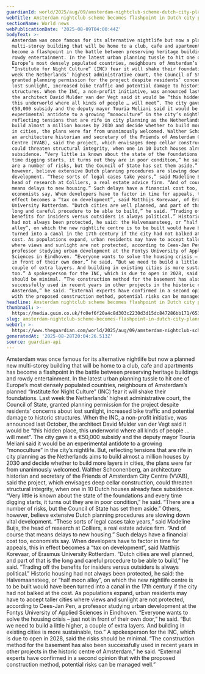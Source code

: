 ```yaml
---
guardianId: world/2025/aug/09/amsterdam-nightclub-scheme-dutch-city-planning-rows
webTitle: Amsterdam nightclub scheme becomes flashpoint in Dutch city planning rows
sectionName: World news
webPublicationDate: '2025-08-09T04:00:44Z'
bodyText: >-
  Amsterdam was once famous for its alternative nightlife but now a planned new
  multi-storey building that will be home to a club, cafe and apartments has
  become a flashpoint in the battle between preserving heritage buildings and
  rowdy entertainment. In the latest urban planning tussle to hit one of
  Europe’s most densely populated countries, neighbours of Amsterdam’s planned
  “Institute for Night Culture” (INC) fear it will shake their foundations. Last
  week the Netherlands’ highest administrative court, the Council of State,
  granted planning permission for the project despite residents’ concerns about
  lost sunlight, increased bike traffic and potential damage to historic
  structures. When the INC, a non-profit initiative, was announced last October,
  the architect David Mulder van der Vegt said it would be “this hidden place,
  this underworld where all kinds of people … will meet”. The city gave it a
  €50,000 subsidy and the deputy mayor Touria Meliani said it would be an
  experimental antidote to a growing “monoculture” in the city’s nightlife. But,
  reflecting tensions that are rife in city planning as the Netherlands aims to
  build almost a million houses by 2030 and decide whether to build more layers
  in cities, the plans were far from unanimously welcomed. Walther Schoonenberg,
  an architecture historian and secretary of the Friends of Amsterdam City
  Centre (VVAB), said the project, which envisages deep cellar construction,
  could threaten structural integrity, when one in 10 Dutch houses already face
  subsidence. “Very little is known about the state of the foundations and every
  time digging starts, it turns out they are in poor condition,” he said. “There
  are a number of risks, but the Council of State has set them aside.” Others,
  however, believe extensive Dutch planning procedures are slowing down vital
  development. “These sorts of legal cases take years,” said Madeline Buijs, the
  head of research at Colliers, a real estate advice firm. “And of course that
  means delays to new housing.” Such delays have a financial cost too,
  economists say. When developers have to factor in time for appeals, this in
  effect becomes a “tax on development”, said Matthijs Korevaar, of Erasmus
  University Rotterdam. “Dutch cities are well planned, and part of that is the
  long and careful procedure to be able to build,” he said. “Trading off the
  benefits for insiders versus outsiders is always political.” Historic housing
  had not always been protected, he said: the Halvemaansteeg, or “half moon
  alley”, on which the new nightlife centre is to be built would have been
  turned into a canal in the 17th century if the city had not balked at the
  cost. As populations expand, urban residents may have to accept taller cities
  where views and sunlight are not protected, according to Cees-Jan Pen, a
  professor studying urban development at the Fontys University of Applied
  Sciences in Eindhoven. “Everyone wants to solve the housing crisis – just not
  in front of their own door,” he said. “But we need to build a little higher, a
  couple of extra layers. And building in existing cities is more sustainable,
  too.” A spokesperson for the INC, which is due to open in 2028, said the risks
  should be minimal. “The construction method for the basement has also been
  successfully used in recent years in other projects in the historic centre of
  Amsterdam,” he said. “External experts have confirmed in a second opinion that
  with the proposed construction method, potential risks can be managed well.”
headline: Amsterdam nightclub scheme becomes flashpoint in Dutch city planning rows
thumbnail: >-
  https://media.guim.co.uk/fc0ef6f20a4c8d303c2230d3d15dc847286bb171/653_0_4233_3386/500.jpg
slug: amsterdam-nightclub-scheme-becomes-flashpoint-in-dutch-city-planning-rows
webUrl: >-
  https://www.theguardian.com/world/2025/aug/09/amsterdam-nightclub-scheme-dutch-city-planning-rows
generatedAt: '2025-08-28T20:04:26.513Z'
source: guardian-api
---
```

Amsterdam was once famous for its alternative nightlife but now a planned new multi-storey building that will be home to a club, cafe and apartments has become a flashpoint in the battle between preserving heritage buildings and rowdy entertainment. In the latest urban planning tussle to hit one of Europe’s most densely populated countries, neighbours of Amsterdam’s planned “Institute for Night Culture” (INC) fear it will shake their foundations. Last week the Netherlands’ highest administrative court, the Council of State, granted planning permission for the project despite residents’ concerns about lost sunlight, increased bike traffic and potential damage to historic structures. When the INC, a non-profit initiative, was announced last October, the architect David Mulder van der Vegt said it would be “this hidden place, this underworld where all kinds of people … will meet”. The city gave it a €50,000 subsidy and the deputy mayor Touria Meliani said it would be an experimental antidote to a growing “monoculture” in the city’s nightlife. But, reflecting tensions that are rife in city planning as the Netherlands aims to build almost a million houses by 2030 and decide whether to build more layers in cities, the plans were far from unanimously welcomed. Walther Schoonenberg, an architecture historian and secretary of the Friends of Amsterdam City Centre (VVAB), said the project, which envisages deep cellar construction, could threaten structural integrity, when one in 10 Dutch houses already face subsidence. “Very little is known about the state of the foundations and every time digging starts, it turns out they are in poor condition,” he said. “There are a number of risks, but the Council of State has set them aside.” Others, however, believe extensive Dutch planning procedures are slowing down vital development. “These sorts of legal cases take years,” said Madeline Buijs, the head of research at Colliers, a real estate advice firm. “And of course that means delays to new housing.” Such delays have a financial cost too, economists say. When developers have to factor in time for appeals, this in effect becomes a “tax on development”, said Matthijs Korevaar, of Erasmus University Rotterdam. “Dutch cities are well planned, and part of that is the long and careful procedure to be able to build,” he said. “Trading off the benefits for insiders versus outsiders is always political.” Historic housing had not always been protected, he said: the Halvemaansteeg, or “half moon alley”, on which the new nightlife centre is to be built would have been turned into a canal in the 17th century if the city had not balked at the cost. As populations expand, urban residents may have to accept taller cities where views and sunlight are not protected, according to Cees-Jan Pen, a professor studying urban development at the Fontys University of Applied Sciences in Eindhoven. “Everyone wants to solve the housing crisis – just not in front of their own door,” he said. “But we need to build a little higher, a couple of extra layers. And building in existing cities is more sustainable, too.” A spokesperson for the INC, which is due to open in 2028, said the risks should be minimal. “The construction method for the basement has also been successfully used in recent years in other projects in the historic centre of Amsterdam,” he said. “External experts have confirmed in a second opinion that with the proposed construction method, potential risks can be managed well.”
